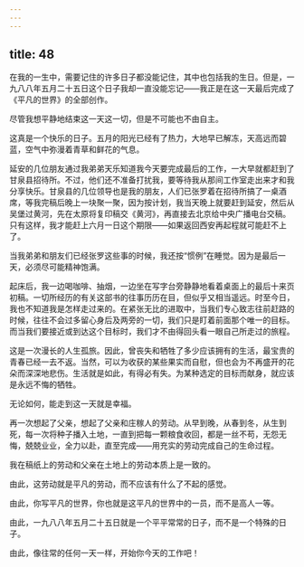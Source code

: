 ```yaml
---
---
---
```

title: 48
---




在我的一生中，需要记住的许多日子都没能记住，其中也包括我的生日。但是，一九八八年五月二十五日这个日子我却一直没能忘记——我正是在这一天最后完成了《平凡的世界》的全部创作。

尽管我想平静地结束这一天这一切，但是不可能也不由自主。

这真是一个快乐的日子。五月的阳光已经有了热力，大地早已解冻，天高远而碧蓝，空气中弥漫着青草和鲜花的气息。

延安的几位朋友通过我弟弟天乐知道我今天要完成最后的工作，一大早就都赶到了甘泉县招待所。不过，他们还不准备打扰我，要等待我从那间工作室走出来才和我分享快乐。甘泉县的几位领导也是我的朋友，人们已张罗着在招待所搞了一桌酒席，等我完稿后晚上一块聚一聚，因为按计划，我当天晚上就要赶到延安，然后从吴堡过黄河，先在太原将复印稿交《黄河》，再直接去北京给中央广播电台交稿。只有这样，我才能赶上六月一日这个期限——如果返回西安再起程就可能赶不上了。

当我弟弟和朋友们已经张罗这些事的时候，我还按“惯例”在睡觉。因为是最后一天，必须尽可能精神饱满。

起床后，我一边喝咖啡、抽烟，一边坐在写字台旁静静地看着桌面上的最后十来页初稿。一切所经历的有关这部书的往事历历在目，但似乎又相当遥远。时至今日，我也不知道我是怎样走过来的。在紧张无比的进取中，当我们专心致志往前赶路的时候，往往不会过多留心身后及两旁的一切，我们只是盯着前面那个唯一的目标。而当我们要接近或到达这个目标时，我们才不由得回头看一眼自己所走过的旅程。

这是一次漫长的人生孤旅。因此，曾丧失和牺牲了多少应该拥有的生活，最宝贵的青春已经一去不返。当然，可以为收获的某些果实而自慰，但也会为不再盛开的花朵而深深地悲伤。生活就是如此，有得必有失。为某种选定的目标而献身，就应该是永远不悔的牺牲。

无论如何，能走到这一天就是幸福。

再一次想起了父亲，想起了父亲和庄稼人的劳动。从早到晚，从春到冬，从生到死，每一次将种子播入土地，一直到把每一颗粮食收回，都是一丝不苟，无怨无悔，兢兢业业，全力以赴，直至完成——用充实的劳动完成自己的生命过程。

我在稿纸上的劳动和父亲在土地上的劳动本质上是一致的。

由此，这劳动就是平凡的劳动，而不应该有什么了不起的感觉。

由此，你写平凡的世界，你也就是这平凡的世界中的一员，而不是高人一等。

由此，一九八八年五月二十五日就是一个平平常常的日子，而不是一个特殊的日子。

由此，像往常的任何一天一样，开始你今天的工作吧！